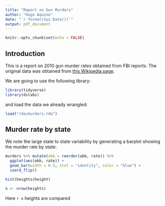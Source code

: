 ```yaml
---
title: "Report on Gun Murders"
author: "Hugo Aquino"
date: "`r format(Sys.Date())`"
output: pdf_document
---
```


```r
knitr::opts_chunk$set(echo = FALSE)
```

## Introduction

This is a report on 2010 gun murder rates obtained from FBI reports. The original data was obtained from [this Wikipedia page](https://en.wikipedia.org/wiki/Murder_in_the_United_States_by_state).

We are going to use the following library:

```r
library(tidyverse)
library(dslabs)
```
  
and load the data we already wrangled:

```r
load("rda/murders.rda")
```

## Murder rate by state 

We note the large state to state variability by generating a barplot showing the murder rate by state:

```r
murders %>% mutate(abb = reorder(abb, rate)) %>%
  ggplot(aes(abb, rate)) +
  geom_bar(width = 0.5, stat = "identity", color = "blue") +
  coord_flip()
```

```r
hist(heights$height)
```

```r
n <- nrow(heights)
```
Here `r n` heights are compared